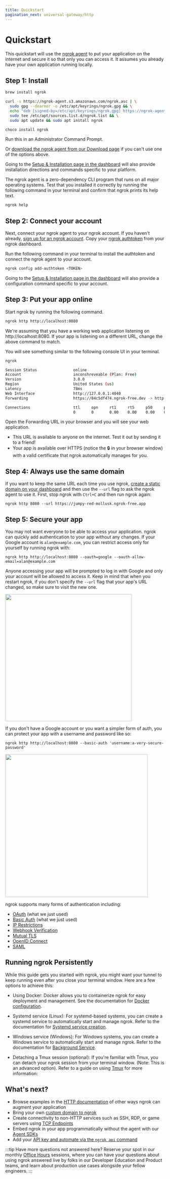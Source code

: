 ```yaml
---
title: Quickstart
pagination_next: universal-gateway/http
---
```



# Quickstart

This quickstart will use the [ngrok agent](/agent/) to put your application on
the internet and secure it so that only you can access it. It assumes you already have your
own application running locally.

## Step 1: Install

<Tabs groupId="os" queryString="os">
<TabItem value="macos" label="Mac OS" default>

```bash
brew install ngrok
```

</TabItem>
<TabItem value="linux" label="Debian Linux">

```bash
curl -s https://ngrok-agent.s3.amazonaws.com/ngrok.asc | \
  sudo gpg --dearmor -o /etc/apt/keyrings/ngrok.gpg && \
  echo "deb [signed-by=/etc/apt/keyrings/ngrok.gpg] https://ngrok-agent.s3.amazonaws.com buster main" | \
  sudo tee /etc/apt/sources.list.d/ngrok.list && \
  sudo apt update && sudo apt install ngrok
```

</TabItem>
<TabItem value="windows" label="Windows">

```bash
choco install ngrok
```

Run this in an Administrator Command Prompt.

</TabItem>
</Tabs>

Or [download the ngrok agent from our Download
page](https://download.ngrok.com) if you can't use one of the options above.

Going to the [Setup & Installation page in the dashboard](https://dashboard.ngrok.com/get-started/setup) will also provide installation directions and commands specific to your platform.

The ngrok agent is a zero-dependency CLI program that runs on all major
operating systems. Test that you installed it correctly by running the
following command in your terminal and confirm that ngrok prints its help text.

```bash
ngrok help
```

## Step 2: Connect your account

Next, connect your ngrok agent to your ngrok account. If you haven't already,
[sign up for an ngrok account](https://dashboard.ngrok.com). Copy your [ngrok
authtoken](https://dashboard.ngrok.com/get-started/your-authtoken) from your
ngrok dashboard.

Run the following command in your terminal to install the authtoken and connect
the ngrok agent to your account.

```bash
ngrok config add-authtoken <TOKEN>
```

Going to the [Setup & Installation page in the dashboard](https://dashboard.ngrok.com/get-started/setup) will also provide a configuration command specific to your account.

## Step 3: Put your app online

Start ngrok by running the following command.

```bash
ngrok http http://localhost:8080
```

We're assuming that you have a working web application listening on
http://localhost:8080. If your app is listening on a different URL, change the
above command to match.

You will see something similar to the following console UI in your terminal.

```bash
ngrok                                                                   (Ctrl+C to quit)

Session Status                online
Account                       inconshreveable (Plan: Free)
Version                       3.0.0
Region                        United States (us)
Latency                       78ms
Web Interface                 http://127.0.0.1:4040
Forwarding                    https://84c5df474.ngrok-free.dev -> http://localhost:8080

Connections                   ttl     opn     rt1     rt5     p50     p90
                              0       0       0.00    0.00    0.00    0.00
```

Open the Forwarding URL in your browser and you will see your web application.

- This URL is available to anyone on the internet. Test it out by sending it to
  a friend!
- Your app is available over HTTPS (notice the 🔒 in your browser window) with
  a valid certificate that ngrok automatically manages for you.

## Step 4: Always use the same domain

If you want to keep the same URL each time you use ngrok, [create a static
domain on your dashboard](https://dashboard.ngrok.comdomains) and
then use the `--url` flag to ask the ngrok agent to use it. First, stop
ngrok with `Ctrl+C` and then run ngrok again:

```
ngrok http 8080 --url https://jumpy-red-mollusk.ngrok-free.app
```

## Step 5: Secure your app

You may not want everyone to be able to access your application. ngrok can
quickly add authentication to your app without any changes. If your Google
account is `alan@example.com`, you can restrict access only for yourself by
running ngrok with:

```
ngrok http http://localhost:8080 --oauth=google --oauth-allow-email=alan@example.com
```

Anyone accessing your app will be prompted to log in with Google and only your
account will be allowed to access it. Keep in mind that when you restart ngrok,
if you don't specify the `--url` flag that your app's URL changed, so make
sure to visit the new one.

<img width="400" height="400" src="/docs/img/docs/ngrok-oauth.png" />

If you don't have a Google account or you want a simpler form of auth, you can
protect your app with a username and password like so:

```
ngrok http http://localhost:8080 --basic-auth 'username:a-very-secure-password'
```

<img width="450" height="450" src="/docs/img/docs/ngrok-basic-auth.png" />

ngrok supports many forms of authentication including:

- [OAuth](/http/oauth/) (what we just used)
- [Basic Auth](/http/basic-auth/) (what we just used)
- [IP Restrictions](/http/ip-restrictions/)
- [Webhook Verification](/http/webhook-verification/)
- [Mutual TLS](/http/mutual-tls/)
- [OpenID Connect](/http/openid-connect/)
- [SAML](/http/saml/)

## Running ngrok Persistently

While this guide gets you started with ngrok, you might want your tunnel to keep running even after you close your terminal window. Here are a few options to achieve this:

- Using Docker: Docker allows you to containerize ngrok for easy deployment and management. See the documentation for [Docker configuration](/using-ngrok-with/docker/).

- Systemd service (Linux): For systemd-based systems, you can create a systemd service to automatically start and manage ngrok. Refer to the documentation for [Systemd service creation](/agent/#background-service).
- Windows service (Windows): For Windows systems, you can create a Windows service to automatically start and manage ngrok. Refer to the documentation for [Background Service](/agent/#background-service).
- Detaching a Tmux session (optional): If you're familiar with Tmux, you can detach your ngrok session from your terminal window. (Note: This is an advanced option). Refer to a guide on using [Tmux](https://www.digitalocean.com/community/tutorials/how-to-configure-tmux-on-a-cloud-server) for more information:

## What's next?

- Browse examples in the [HTTP documentation](/http/?cty=agent-cli) of other ways ngrok can augment your application
- Bring your own [custom domain to ngrok](/http/#bring-your-own-domain)
- Create connectivity to non-HTTP services such as SSH, RDP, or game servers using [TCP Endpoints](/tcp/)
- Embed ngrok in your app programmatically without the agent with our [Agent SDKs](/agent-sdks/)
- Add your [API key and automate via the `ngrok api` command](/api/#quickstart)

:::tip Have more questions not answered here?
Reserve your spot in our monthly [Office
Hours](https://ngrok.com/resources/office-hours) sessions, where you can have
your questions about using ngrok answered live by folks in our Developer
Education and Product teams, and learn about production use cases alongside your
fellow engineers.
:::
